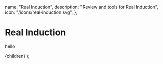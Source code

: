 
  name: "Real Induction",
  description: "Review and tools for Real Induction",
  icon: "/icons/real-induction.svg",
};

# Real Induction

hello

  <NoteLayout meta={meta}>{children}</NoteLayout>
);
